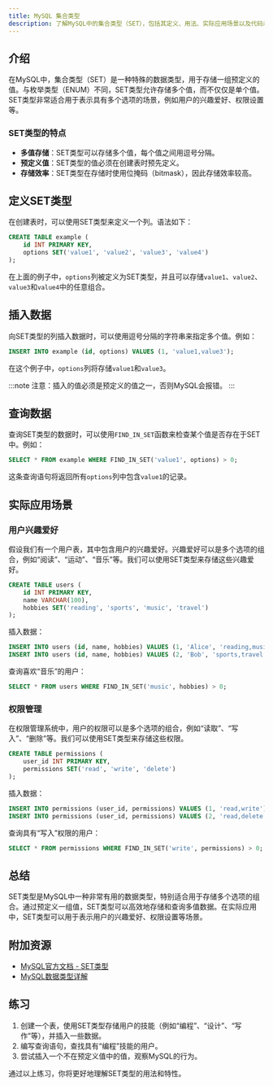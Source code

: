 ```yaml
---
title: MySQL 集合类型
description: 了解MySQL中的集合类型（SET），包括其定义、用法、实际应用场景以及代码示例。
---
```


## 介绍

在MySQL中，集合类型（SET）是一种特殊的数据类型，用于存储一组预定义的值。与枚举类型（ENUM）不同，SET类型允许存储多个值，而不仅仅是单个值。SET类型非常适合用于表示具有多个选项的场景，例如用户的兴趣爱好、权限设置等。

### SET类型的特点
- **多值存储**：SET类型可以存储多个值，每个值之间用逗号分隔。
- **预定义值**：SET类型的值必须在创建表时预先定义。
- **存储效率**：SET类型在存储时使用位掩码（bitmask），因此存储效率较高。

## 定义SET类型

在创建表时，可以使用SET类型来定义一个列。语法如下：

```sql
CREATE TABLE example (
    id INT PRIMARY KEY,
    options SET('value1', 'value2', 'value3', 'value4')
);
```

在上面的例子中，`options`列被定义为SET类型，并且可以存储`value1`、`value2`、`value3`和`value4`中的任意组合。

## 插入数据

向SET类型的列插入数据时，可以使用逗号分隔的字符串来指定多个值。例如：

```sql
INSERT INTO example (id, options) VALUES (1, 'value1,value3');
```

在这个例子中，`options`列将存储`value1`和`value3`。

:::note
注意：插入的值必须是预定义的值之一，否则MySQL会报错。
:::

## 查询数据

查询SET类型的数据时，可以使用`FIND_IN_SET`函数来检查某个值是否存在于SET中。例如：

```sql
SELECT * FROM example WHERE FIND_IN_SET('value1', options) > 0;
```

这条查询语句将返回所有`options`列中包含`value1`的记录。

## 实际应用场景

### 用户兴趣爱好

假设我们有一个用户表，其中包含用户的兴趣爱好。兴趣爱好可以是多个选项的组合，例如“阅读”、“运动”、“音乐”等。我们可以使用SET类型来存储这些兴趣爱好。

```sql
CREATE TABLE users (
    id INT PRIMARY KEY,
    name VARCHAR(100),
    hobbies SET('reading', 'sports', 'music', 'travel')
);
```

插入数据：

```sql
INSERT INTO users (id, name, hobbies) VALUES (1, 'Alice', 'reading,music');
INSERT INTO users (id, name, hobbies) VALUES (2, 'Bob', 'sports,travel');
```

查询喜欢“音乐”的用户：

```sql
SELECT * FROM users WHERE FIND_IN_SET('music', hobbies) > 0;
```

### 权限管理

在权限管理系统中，用户的权限可以是多个选项的组合，例如“读取”、“写入”、“删除”等。我们可以使用SET类型来存储这些权限。

```sql
CREATE TABLE permissions (
    user_id INT PRIMARY KEY,
    permissions SET('read', 'write', 'delete')
);
```

插入数据：

```sql
INSERT INTO permissions (user_id, permissions) VALUES (1, 'read,write');
INSERT INTO permissions (user_id, permissions) VALUES (2, 'read,delete');
```

查询具有“写入”权限的用户：

```sql
SELECT * FROM permissions WHERE FIND_IN_SET('write', permissions) > 0;
```

## 总结

SET类型是MySQL中一种非常有用的数据类型，特别适合用于存储多个选项的组合。通过预定义一组值，SET类型可以高效地存储和查询多值数据。在实际应用中，SET类型可以用于表示用户的兴趣爱好、权限设置等场景。

## 附加资源

- [MySQL官方文档 - SET类型](https://dev.mysql.com/doc/refman/8.0/en/set.html)
- [MySQL数据类型详解](https://www.mysqltutorial.org/mysql-data-types/)

## 练习

1. 创建一个表，使用SET类型存储用户的技能（例如“编程”、“设计”、“写作”等），并插入一些数据。
2. 编写查询语句，查找具有“编程”技能的用户。
3. 尝试插入一个不在预定义值中的值，观察MySQL的行为。

通过以上练习，你将更好地理解SET类型的用法和特性。